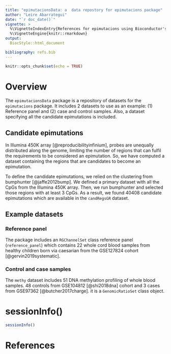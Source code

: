 ```yaml
---
title: "epimutacionsData: a  data repostory for epimutacions package"
author: "Leire Abarrategui"
date: "`r doc_date()`"
vignette: >
  %\VignetteIndexEntry{References for epimutacions using Bioconductor's ExperimentHub}
  %\VignetteEngine{knitr::rmarkdown}
output: 
  BiocStyle::html_document

bibliography: refs.bib
---
```


```r
knitr::opts_chunk$set(echo = TRUE)
```

# Overview

The `epimutacionsData` package is a repository of  datasets for the `epimutacions` package. It includes 2 datasets to use as an example: (1) Reference panel and (2) case and control samples. Also, a dataset specifying all the candidate epimutations is included. 

## Candidate epimutations

In Illumina 450K array [@reproducibilityinfinium], probes are unequally distributed along the genome, limiting the number of regions that can fulfil the requirements to be considered an epimutation. So, we have computed a dataset containing the regions that are candidates to become an epimutation. 

To define the candidate epimutations, we relied on the clustering from bumphunter [@jaffe2012bump]. We defined a primary dataset with all the CpGs from the Illumina 450K array. Then, we run bumphunter and selected those regions with at least 3 CpGs. As a result, we found 40408 candidate epimutations which are available in the `candRegsGR` dataset.

## Example datasets

### Reference panel

The package includes an `RGChannelSet` class reference panel (`reference_panel`) which contains 22 whole cord blood samples from healthy children born via caesarian from the GSE127824 cohort [@gervin2019systematic].

### Control and case samples

The `methy` dataset includes 51 DNA methylation profiling of whole blood samples. 48 controls from GSE104812 [@shi2018dna] cohort and 3 cases from GSE97362 [@butcher2017charge]. it is a `GenomicRatioSet` class object. 


# sessionInfo()

```r
sessionInfo()
```

# References